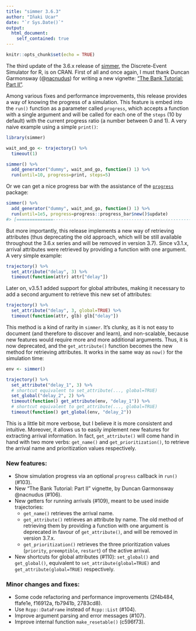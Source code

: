```yaml
---
title: "simmer 3.6.3"
author: "Iñaki Ucar"
date: "`r Sys.Date()`"
output:
  html_document:
    self_contained: true
---
```


```r
knitr::opts_chunk$set(echo = TRUE)
```

The third update of the 3.6.x release of [simmer](http://r-simmer.org/), the Discrete-Event Simulator for R, is on CRAN. First of all and once again, I must thank Duncan Garmonsway (@[nacnudus](https://github.com/nacnudus)) for writing a new vignette: ["The Bank Tutorial: Part II"](http://r-simmer.org/articles/simmer-04-bank-2.html).

Among various fixes and performance improvements, this release provides a way of knowing the progress of a simulation. This feature is embed into the `run()` function as a parameter called `progress`, which accepts a function with a single argument and will be called for each one of the `steps` (10 by default) with the current progress ratio (a number between 0 and 1). A very naive example using a simple `print()`:

```r
library(simmer)

wait_and_go <- trajectory() %>%
  timeout(1)

simmer() %>%
  add_generator("dummy", wait_and_go, function() 1) %>%
  run(until=10, progress=print, steps=5)
```

Or we can get a nice progress bar with the assistance of the [`progress`](https://cran.r-project.org/package=progress) package:

```r
simmer() %>%
  add_generator("dummy", wait_and_go, function() 1) %>%
  run(until=1e5, progress=progress::progress_bar$new()$update)
#> [==============---------------------------------------------------------]  20%
```

But more importantly, this release implements a new way of retrieving attributes (thus deprecating the old approach, which will be still available throughout the 3.6.x series and will be removed in version 3.7). Since v3.1.x, arrival attributes were retrieved by providing a function with one argument. A very simple example:

```r
trajectory() %>%
  set_attribute("delay", 3) %>%
  timeout(function(attr) attr["delay"])
```

Later on, v3.5.1 added support for global attributes, making it necessary to add a second argument to retrieve this new set of attributes:

```r
trajectory() %>%
  set_attribute("delay", 3, global=TRUE) %>%
  timeout(function(attr, glb) glb["delay"])
```

This method is a kind of rarity in `simmer`. It’s clunky, as it is not easy to document (and therefore to discover and learn), and non-scalable, because new features would require more and more additional arguments. Thus, it is now deprecated, and the `get_attribute()` function becomes the new method for retrieving attributes. It works in the same way as `now()` for the simulation time:

```r
env <- simmer()

trajectory() %>%
  set_attribute("delay_1", 3) %>%
  # shortcut equivalent to set_attribute(..., global=TRUE)
  set_global("delay_2", 2) %>% 
  timeout(function() get_attribute(env, "delay_1")) %>%
  # shortcut equivalent to get_attribute(..., global=TRUE)
  timeout(function() get_global(env, "delay_2"))
```

This is a little bit more verbose, but I believe it is more consistent and intuitive. Moreover, it allows us to easily implement new features for extracting arrival information. In fact, `get_attribute()` will come hand in hand with two more verbs: `get_name()` and `get_prioritization()`, to retrieve the arrival name and prioritization values respectively.

### New features:

* Show simulation progress via an optional `progress` callback in `run()` (#103).
* New "The Bank Tutorial: Part II" vignette, by Duncan Garmonsway @nacnudus (#106).
* New getters for running arrivals (#109), meant to be used inside trajectories:
   * `get_name()` retrieves the arrival name.
   * `get_attribute()` retrieves an attribute by name. The old method of retrieving them by providing a function with one argument is deprecated in favour of `get_attribute()`, and will be removed in version 3.7.x.
   * `get_prioritization()` retrieves the three prioritization values (`priority`, `preemptible`, `restart`) of the active arrival.
* New shortcuts for global attributes (#110): `set_global()` and `get_global()`, equivalent to `set_attribute(global=TRUE)` and `get_attribute(global=TRUE)` respectively.

### Minor changes and fixes:

* Some code refactoring and performance improvements (2f4b484, ffafe1e, f16912a, fb7941b, 2783cd8).
* Use `Rcpp::DataFrame` instead of `Rcpp::List` (#104).
* Improve argument parsing and error messages (#107).
* Improve internal function `make_resetable()` (c596f73).
